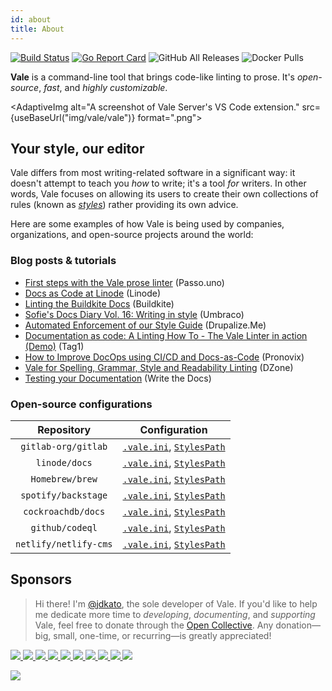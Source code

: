 ```yaml
---
id: about
title: About
---
```



[![Build Status](https://img.shields.io/travis/errata-ai/vale/v2.svg?logo=travis)](https://travis-ci.org/errata-ai/vale) [![Go Report Card](https://img.shields.io/badge/%F0%9F%93%9D%20%20go%20report-A%2B-75C46B?color=00ACD7)](https://goreportcard.com/report/github.com/errata-ai/vale) ![GitHub All Releases](https://img.shields.io/github/downloads/errata-ai/vale/total?logo=GitHub&color=ff69b4) ![Docker Pulls](https://img.shields.io/docker/pulls/jdkato/vale?color=orange&logo=docker&logoColor=white)

**Vale** is a command-line tool that brings code-like linting to prose. It's
_open-source_, _fast_, and _highly customizable_.

<!-- vale off -->

<AdaptiveImg
    alt="A screenshot of Vale Server's VS Code extension."
    src={useBaseUrl("img/vale/vale")}
    format=".png">
</AdaptiveImg>

<!-- vale on -->

## Your style, our editor

Vale differs from most writing-related software in a significant way: it
doesn't attempt to teach you _how_ to write; it's a tool _for_ writers. In
other words, Vale focuses on allowing its users to create their own collections
of rules (known as [_styles_](styles)) rather providing its own advice.

Here are some examples of how Vale is being used by companies,
organizations, and open-source projects around the world:

### Blog posts &amp; tutorials

- [First steps with the Vale prose linter](https://passo.uno/posts/first-steps-with-the-vale-prose-linter/) (Passo.uno)
- [Docs as Code at Linode](https://www.linode.com/blog/linode/docs-as-code-at-linode/) (Linode)
- [Linting the Buildkite Docs](https://buildkite.com/blog/linting-the-buildkite-docs) (Buildkite)
- [Sofie's Docs Diary Vol. 16: Writing in style](https://umbraco.com/blog/sofies-docs-diary-vol-16-writing-in-style/) (Umbraco)
- [Automated Enforcement of our Style Guide](https://drupalize.me/blog/201910/automated-enforcement-our-style-guide) (Drupalize.Me)
- [Documentation as code: A Linting How To - The Vale Linter in action (Demo)](https://www.tag1consulting.com/blog/documentation-code-linting-part1) (Tag1)
- [How to Improve DocOps using CI/CD and Docs-as-Code](https://pronovix.com/blog/how-improve-docops-using-cicd-and-docs-code) (Pronovix)
- [Vale for Spelling, Grammar, Style and Readability Linting](https://dzone.com/articles/vale-for-spelling-grammar-style-and-readability-li) (DZone)
- [Testing your Documentation](https://www.writethedocs.org/guide/tools/testing/#vale) (Write the Docs)

### Open-source configurations

|      Repository       |                                                                               Configuration                                                                               |
| :-------------------: | :-----------------------------------------------------------------------------------------------------------------------------------------------------------------------: |
|  `gitlab-org/gitlab`  |      [`.vale.ini`](https://gitlab.com/gitlab-org/gitlab/blob/master/.vale.ini), [`StylesPath`](https://gitlab.com/gitlab-org/gitlab/-/tree/master/doc/.vale/gitlab)       |
|     `linode/docs`     |                 [`.vale.ini`](https://github.com/linode/docs/blob/develop/.vale.ini), [`StylesPath`](https://github.com/linode/docs/tree/develop/ci/vale)                 |
|    `Homebrew/brew`    |       [`.vale.ini`](https://github.com/Homebrew/brew/blob/master/.vale.ini), [`StylesPath`](https://github.com/Homebrew/brew/tree/master/docs/vale-styles/Homebrew)       |
|  `spotify/backstage`  |        [`.vale.ini`](https://github.com/spotify/backstage/blob/master/.vale.ini), [`StylesPath`](https://github.com/spotify/backstage/tree/master/.github/styles)         |
|  `cockroachdb/docs`   |             [`.vale.ini`](https://github.com/cockroachdb/docs/blob/master/.vale.ini), [`StylesPath`](https://github.com/cockroachdb/docs/tree/master/ci/vale)             |
|    `github/codeql`    |  [`.vale.ini`](https://github.com/github/codeql/blob/main/docs/codeql/.vale.ini), [`StylesPath`](https://github.com/github/codeql/tree/main/docs/codeql/vale-styles)  |
| `netlify/netlify-cms` | [`.vale.ini`](https://github.com/netlify/netlify-cms/blob/master/.vale.ini), [`StylesPath`](https://github.com/netlify/netlify-cms/tree/master/website/src/writing-guide) |

## Sponsors

> Hi there! I'm [@jdkato](https://github.com/jdkato), the sole developer of Vale. If you'd like to
> help me dedicate more time to _developing_, _documenting_, and _supporting_
> Vale, feel free to donate through the
> [Open Collective](https://opencollective.com/vale). Any donation&mdash;big,
> small, one-time, or recurring&mdash;is greatly appreciated!

<a href="https://opencollective.com/vale/organization/0/website">
  <img src="https://opencollective.com/vale/organization/0/avatar.svg?avatarHeight=100" />
</a>
<a href="https://opencollective.com/vale/organization/1/website">
  <img src="https://opencollective.com/vale/organization/1/avatar.svg?avatarHeight=100" />
</a>
<a href="https://opencollective.com/vale/organization/2/website">
  <img src="https://opencollective.com/vale/organization/2/avatar.svg?avatarHeight=100" />
</a>
<a href="https://opencollective.com/vale/organization/3/website">
  <img src="https://opencollective.com/vale/organization/3/avatar.svg?avatarHeight=100" />
</a>
<a href="https://opencollective.com/vale/organization/4/website">
  <img src="https://opencollective.com/vale/organization/4/avatar.svg?avatarHeight=100" />
</a>
<a href="https://opencollective.com/vale/organization/5/website">
  <img src="https://opencollective.com/vale/organization/5/avatar.svg?avatarHeight=100" />
</a>
<a href="https://opencollective.com/vale/organization/6/website">
  <img src="https://opencollective.com/vale/organization/6/avatar.svg?avatarHeight=100" />
</a>
<a href="https://opencollective.com/vale/organization/7/website">
  <img src="https://opencollective.com/vale/organization/7/avatar.svg?avatarHeight=100" />
</a>
<a href="https://opencollective.com/vale/organization/8/website">
  <img src="https://opencollective.com/vale/organization/8/avatar.svg?avatarHeight=100" />
</a>
<a href="https://opencollective.com/vale/organization/9/website">
  <img src="https://opencollective.com/vale/organization/9/avatar.svg?avatarHeight=100" />
</a>

<a href="https://opencollective.com/vale"><img src="https://opencollective.com/vale/individuals.svg?width=890" /></a>
